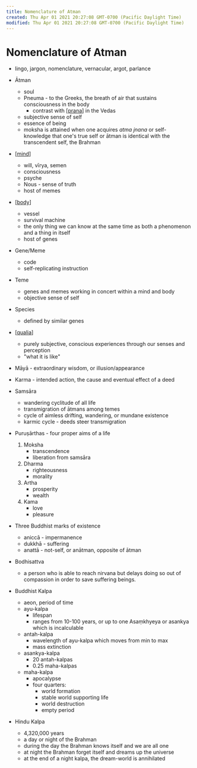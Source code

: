 ```yaml
---
title: Nomenclature of Atman
created: Thu Apr 01 2021 20:27:08 GMT-0700 (Pacific Daylight Time)
modified: Thu Apr 01 2021 20:27:08 GMT-0700 (Pacific Daylight Time)
---
```


# Nomenclature of Atman

- lingo, jargon, nomenclature, vernacular, argot, parlance

- Ātman
  - soul
  - Pneuma - to the Greeks, the breath of air that sustains consciousness in the body
    - contrast with [[prana]] in the Vedas
  - subjective sense of self
  - essence of being
  - moksha is attained when one acquires _atma jnana_ or self-knowledge that one's true self or ātman is identical with the transcendent self, the Brahman
- [[mind]]
  - will, vīrya, semen
  - consciousness
  - psyche
  - Nous - sense of truth
  - host of memes
- [[body]]
  - vessel
  - survival machine
  - the only thing we can know at the same time as both a phenomenon and a thing in itself
  - host of genes
- Gene/Meme
  - code
  - self-replicating instruction
- Teme
  - genes and memes working in concert within a mind and body
  - objective sense of self
- Species
  - defined by similar genes
- [[qualia]]
  - purely subjective, conscious experiences through our senses and perception
  - "what it is like"
- Māyā - extraordinary wisdom, or illusion/appearance
- Karma - intended action, the cause and eventual effect of a deed
- Samsāra
  - wandering cyclitude of all life
  - transmigration of ātmans among temes
  - cycle of aimless drifting, wandering, or mundane existence
  - karmic cycle - deeds steer transmigration
- Puruṣārthas - four proper aims of a life
  1. Moksha
     - transcendence
     - liberation from samsāra
  2. Dharma
     - righteousness
     - morality
  3. Artha
     - prosperity
     - wealth
  4. Kama
     - love
     - pleasure
- Three Buddhist marks of existence
  - aniccā - impermanence
  - dukkhā - suffering
  - anattā - not-self, or anātman, opposite of ātman
- Bodhisattva
  - a person who is able to reach nirvana but delays doing so out of compassion in order to save suffering beings.
- Buddhist Kalpa
  - aeon, period of time
  - ayu-kalpa
    - lifespan
    - ranges from 10-100 years, or up to one Asaṃkhyeya or asankya which is incalculable
  - antah-kalpa
    - wavelength of ayu-kalpa which moves from min to max
    - mass extinction
  - asankya-kalpa
    - 20 antah-kalpas
    - 0.25 maha-kalpas
  - maha-kalpa
    - apocalypse
    - four quarters:
      - world formation
      - stable world supporting life
      - world destruction
      - empty period
- Hindu Kalpa
  - 4,320,000 years
  - a day or night of the Brahman
  - during the day the Brahman knows itself and we are all one
  - at night the Brahman forget itself and dreams up the universe
  - at the end of a night kalpa, the dream-world is annihilated

[//begin]: # "Autogenerated link references for markdown compatibility"
[prana]: ../../prana "prana"
[mind]: ../../mind "Mind"
[body]: ../../body "Body"
[qualia]: ../../qualia "Qualia"
[//end]: # "Autogenerated link references"
